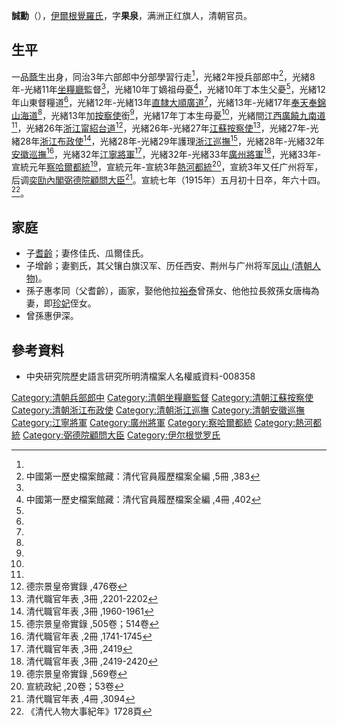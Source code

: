 {{Manchu name|[[伊尔根觉罗氏|伊尔根觉罗]]}}
'''誠勳'''（{{bd|1848年||1915年|6月22日|catIdx=chéng誠}}），[[伊爾根覺羅氏|伊爾根覺羅氏]]，字'''果泉'''，满洲正红旗人，清朝官员。

==生平==
一品[[蔭生|蔭生]]出身，同治3年六部郎中分部學習行走<ref name="5冊383" />，光緒2年授兵部郎中<ref name="5冊383">中國第一歷史檔案館藏：清代官員履歷檔案全編 ,5冊 ,383</ref>，光緒8年-光緒11年[[坐糧廳|坐糧廳]]監督<ref name="5冊383" />，光緒10年丁嫡祖母憂<ref name="4冊402">中國第一歷史檔案館藏：清代官員履歷檔案全編 ,4冊 ,402</ref>，光緒10年丁本生父憂<ref name="4冊402" />，光緒12年山東督糧道<ref name="5冊383" />，光緒12年-光緒13年[[直隸|直隸]][[大順廣道|大順廣道]]<ref name="5冊383" />，光緒13年-光緒17年[[奉天|奉天]][[奉錦山海道|奉錦山海道]]<ref name="5冊383" />，光緒13年加[[按察使|按察使]]銜<ref name="5冊383" />，光緒17年丁本生母憂<ref name="5冊383" />，光緒間[[江西|江西]][[廣饒九南道|廣饒九南道]]<ref name="5冊383" />，光緒26年[[浙江|浙江]][[甯紹台道|甯紹台道]]<ref>德宗景皇帝實錄 ,476卷</ref>，光緒26年-光緒27年[[江蘇按察使|江蘇按察使]]<ref>清代職官年表 ,3冊 ,2201-2202</ref>，光緒27年-光緒28年[[浙江布政使|浙江布政使]]<ref>清代職官年表 ,3冊 ,1960-1961</ref>，光緒28年-光緒29年護理[[浙江巡撫|浙江巡撫]]<ref>德宗景皇帝實錄 ,505卷；514卷</ref>，光緒28年-光緒32年[[安徽巡撫|安徽巡撫]]<ref>清代職官年表 ,2冊 ,1741-1745</ref>，光緒32年[[江寧將軍|江寧將軍]]<ref>清代職官年表 ,3冊 ,2419</ref>，光緒32年-光緒33年[[廣州將軍|廣州將軍]]<ref>清代職官年表 ,3冊 ,2419-2420</ref>，光緒33年-宣統元年[[察哈爾都統|察哈爾都統]]<ref>德宗景皇帝實錄 ,569卷</ref>，宣統元年-宣統3年[[熱河都統|熱河都統]]<ref>宣統政紀 ,20卷；53卷</ref>，宣統3年又任广州将军，后调[[奕劻內閣|奕劻內閣]][[弼德院顧問大臣|弼德院顧問大臣]]<ref>清代職官年表 ,4冊 ,3094</ref>。宣統七年（1915年）五月初十日卒，年六十四。<ref>《清代人物大事紀年》1728頁</ref>。

==家庭==
*子[[耆齡_(伊爾根覺羅)|耆齡]]；妻佟佳氏、瓜爾佳氏。
*子增齡；妻劉氏，其父镶白旗汉军、历任西安、荆州与广州将军[[凤山_(清朝人物)|凤山 (清朝人物)]]。
*孫子惠孝同（父耆齡），画家，娶他他拉[[裕泰|裕泰]]曾孫女、他他拉長敘孫女唐梅為妻，即[[珍妃|珍妃]]侄女。
*曾孫惠伊深。

==參考資料==
* 中央研究院歷史語言研究所明清檔案人名權威資料-008358
{{reflist|3}}

{{DEFAULTSORT:Chengxun}}
[[Category:清朝兵部郎中|Category:清朝兵部郎中]]
[[Category:清朝坐糧廳監督|Category:清朝坐糧廳監督]]
[[Category:清朝江蘇按察使|Category:清朝江蘇按察使]]
[[Category:清朝浙江布政使|Category:清朝浙江布政使]]
[[Category:清朝浙江巡撫|Category:清朝浙江巡撫]]
[[Category:清朝安徽巡撫|Category:清朝安徽巡撫]]
[[Category:江寧將軍|Category:江寧將軍]]
[[Category:廣州將軍|Category:廣州將軍]]
[[Category:察哈爾都統|Category:察哈爾都統]]
[[Category:熱河都統|Category:熱河都統]]
[[Category:弼德院顧問大臣|Category:弼德院顧問大臣]]
[[Category:伊尔根觉罗氏|Category:伊尔根觉罗氏]]